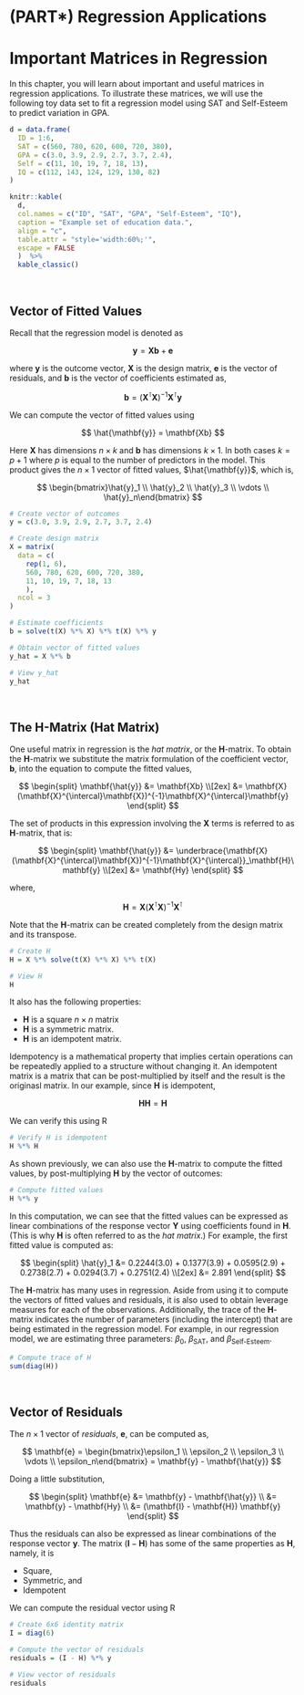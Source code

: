 # (PART\*) Regression Applications {-}

# Important Matrices in Regression

In this chapter, you will learn about important and useful matrices in regression applications. To illustrate these matrices, we will use the following toy data set to fit a regression model using SAT and Self-Esteem to predict variation in GPA.


```r
d = data.frame(
  ID = 1:6,
  SAT = c(560, 780, 620, 600, 720, 380),
  GPA = c(3.0, 3.9, 2.9, 2.7, 3.7, 2.4),
  Self = c(11, 10, 19, 7, 18, 13),
  IQ = c(112, 143, 124, 129, 130, 82)
)

knitr::kable(
  d, 
  col.names = c("ID", "SAT", "GPA", "Self-Esteem", "IQ"),
  caption = "Example set of education data.",
  align = "c",
  table.attr = "style='width:60%;'",
  escape = FALSE
  )  %>%
  kable_classic()
```


<br />


## Vector of Fitted Values

Recall that the regression model is denoted as

$$
\mathbf{y} = \mathbf{Xb} + \mathbf{e}
$$

where **y** is the outcome vector, **X** is the design matrix, **e** is the vector of residuals, and **b** is the vector of coefficients estimated as,

$$
\mathbf{b} = (\mathbf{X}^\intercal\mathbf{X})^{-1}\mathbf{X}^\intercal\mathbf{y}
$$

We can compute the vector of fitted values using

$$
\hat{\mathbf{y}} =  \mathbf{Xb}
$$

Here **X** has dimensions $n \times k$ and **b** has dimensions $k \times 1$. In both cases $k=p+1$ where *p* is equal to the number of predictors in the model. This product gives the $n\times 1$ vector of fitted values, $\hat{\mathbf{y}}$, which is,

$$
\begin{bmatrix}\hat{y}_1 \\ \hat{y}_2 \\ \hat{y}_3 \\ \vdots \\ \hat{y}_n\end{bmatrix}
$$


```r
# Create vector of outcomes
y = c(3.0, 3.9, 2.9, 2.7, 3.7, 2.4)

# Create design matrix
X = matrix(
  data = c(
    rep(1, 6), 
    560, 780, 620, 600, 720, 380, 
    11, 10, 19, 7, 18, 13
    ),
  ncol = 3
)

# Estimate coefficients
b = solve(t(X) %*% X) %*% t(X) %*% y

# Obtain vector of fitted values
y_hat = X %*% b

# View y_hat
y_hat
```


<br />

## The H-Matrix (Hat Matrix)

One useful matrix in regression is the *hat matrix*, or the **H**-matrix. To obtain the **H**-matrix we substitute the matrix formulation of the coefficient vector, **b**, into the equation to compute the fitted values,

$$
\begin{split}
\mathbf{\hat{y}} &= \mathbf{Xb} \\[2ex]
&= \mathbf{X}(\mathbf{X}^{\intercal}\mathbf{X})^{-1}\mathbf{X}^{\intercal}\mathbf{y}
\end{split}
$$

The set of products in this expression involving the **X** terms is referred to as **H**-matrix, that is:

$$
\begin{split}
\mathbf{\hat{y}} &= \underbrace{\mathbf{X}(\mathbf{X}^{\intercal}\mathbf{X})^{-1}\mathbf{X}^{\intercal}}_\mathbf{H}\mathbf{y} \\[2ex]
&= \mathbf{Hy}
\end{split}
$$

where,

$$
\mathbf{H} = \mathbf{X}(\mathbf{X}^{\intercal}\mathbf{X})^{-1}\mathbf{X}^{\intercal}
$$

Note that the **H**-matrix can be created completely from the design matrix and its transpose. 

```r
# Create H
H = X %*% solve(t(X) %*% X) %*% t(X)

# View H
H
```

It also has the following properties:

- **H** is a square $n \times n$ matrix
- **H** is a symmetric matrix.
- **H** is an idempotent matrix.

Idempotency is a mathematical property that implies certain operations can be repeatedly applied to a structure without changing it. An idempotent matrix is a matrix that can be post-multiplied by itself and the result is the originasl matrix. In our example, since **H** is idempotent,

$$
\mathbf{HH} = \mathbf{H}
$$

We can verify this using R

```r
# Verify H is idempotent
H %*% H
```

As shown previously, we can also use the **H**-matrix to compute the fitted values, by post-multiplying **H** by the vector of outcomes:

```r
# Compute fitted values
H %*% y
```

In this computation, we can see that the fitted values can be expressed as linear combinations of the response vector **Y** using coefficients found in **H**. (This is why **H** is often referred to as the *hat matrix*.) For example, the first fitted value is computed as:

$$
\begin{split}
\hat{y}_1 &= 0.2244(3.0) +  0.1377(3.9) +  0.0595(2.9) +  0.2738(2.7) +  0.0294(3.7) + 0.2751(2.4) \\[2ex]
&= 2.891
\end{split}
$$

The **H**-matrix has many uses in regression. Aside from using it to compute the vectors of fitted values and residuals, it is also used to obtain leverage measures for each of the observations. Additionally, the trace of the **H**-matrix indicates the number of parameters (including the intercept) that are being estimated in the regression model. For example, in our regression model, we are estimating three parameters: $\beta_0$, $\beta_{\mathrm{SAT}}$, and $\beta_{\mathrm{Self\mbox{-}Esteem}}$.

```r
# Compute trace of H
sum(diag(H))
```



<br />

## Vector of Residuals

The $n\times 1$ vector of *residuals*, **e**, can be computed as,

$$
\mathbf{e} = \begin{bmatrix}\epsilon_1 \\ \epsilon_2 \\ \epsilon_3 \\ \vdots \\ \epsilon_n\end{bmatrix} = \mathbf{y} - \mathbf{\hat{y}}
$$

Doing a little substitution,

$$
\begin{split}
\mathbf{e} &= \mathbf{y} - \mathbf{\hat{y}} \\
&= \mathbf{y} - \mathbf{Hy} \\
&= (\mathbf{I} - \mathbf{H}) \mathbf{y}
\end{split}
$$

Thus the residuals can also be expressed as linear combinations of the response vector **y**. The matrix $(\mathbf{I}-\mathbf{H})$ has some of the same properties as **H**, namely, it is

- Square,
- Symmetric, and
- Idempotent

We can compute the residual vector using R

```r
# Create 6x6 identity matrix
I = diag(6)

# Compute the vector of residuals
residuals = (I - H) %*% y

# View vector of residuals
residuals
```





<br />


